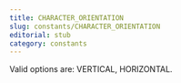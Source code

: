 ```yaml
---
title: CHARACTER_ORIENTATION
slug: constants/CHARACTER_ORIENTATION
editorial: stub
category: constants
---
```


<LSLConstant
	name="CHARACTER_ORIENTATION"
	type="integer"
	value="4"
/>

Valid options are: VERTICAL, HORIZONTAL.
